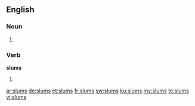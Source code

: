 ==English==

===Noun===
{{head|en}}

# {{plural of|slum}}

===Verb===
'''slums'''

# {{en-third-person singular of|slum}}

[[ar:slums]]
[[de:slums]]
[[et:slums]]
[[fr:slums]]
[[sw:slums]]
[[ku:slums]]
[[my:slums]]
[[te:slums]]
[[vi:slums]]